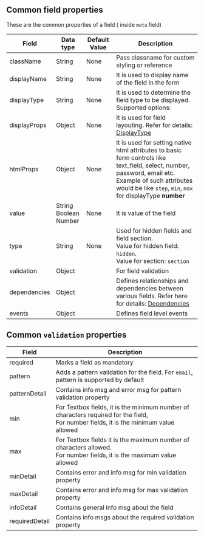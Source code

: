 ## Common field properties

These are the common properties of a field ( inside `meta` field)

| Field        | Data type                         | Default Value | Description                                                                                                                |
| ------------ | --------------------------------- | ------------- | -------------------------------------------------------------------------------------------------------------------------- |
| className    | String                            | None          | Pass classname for custom styling or reference                                                                             |
| displayName  | String                            | None          | It is used to display name of the field in the form                                                                        |
| displayType  | String                            | None          | It is used to determine the field type to be displayed. Supported options:                                                 |
| displayProps | Object                            | None          | It is used for field layouting. Refer for details: [DisplayType](/layouting/about)                                         |
| htmlProps    | Object                            | None          | It is used for setting native html attributes to basic form controls like text_field, select, number, password, email etc. <br /> Example of such attributes would be like `step`, `min`, `max` for displayType **number** |
| value        | String <br/> Boolean <br/> Number | None          | It is value of the field                                                                                                   |
| type         | String                            | None          | Used for hidden fields and field section. <br/>Value for hidden field: `hidden`. <br/> Value for section: `section`        |
| validation   | Object                            |               | For field validation                                                                                                       |
| dependencies | Object                            |               | Defines relationships and dependencies between various fields. Refer here for details: [Dependencies](/dependencies/about) |
| events       | Object                            |               | Defines field level events                                                                                                 |

## Common `validation` properties

| Field          | Description                                                                                                                                 |
| -------------- | ------------------------------------------------------------------------------------------------------------------------------------------- |
| required       | Marks a field as mandatory                                                                                                                  |
| pattern        | Adds a pattern validation for the field. For `email`, pattern is supported by default                                                       |
| patternDetail  | Contains info msg and error msg for pattern validation property                                                                             |
| min            | For Textbox fields, it is the minimum number of characters required for the field, <br/> For number fields, it is the minimum value allowed |
| max            | For Textbox fields it is the maximum number of characters allowed. <br/> For number fields, it is the maximum value allowed                 |
| minDetail      | Contains error and info msg for min validation property                                                                                     |
| maxDetail      | Contains error and info msg for max validation property                                                                                     |
| infoDetail     | Contains general info msg about the field                                                                                                   |
| requiredDetail | Contains info msgs about the required validation property                                                                                   |
